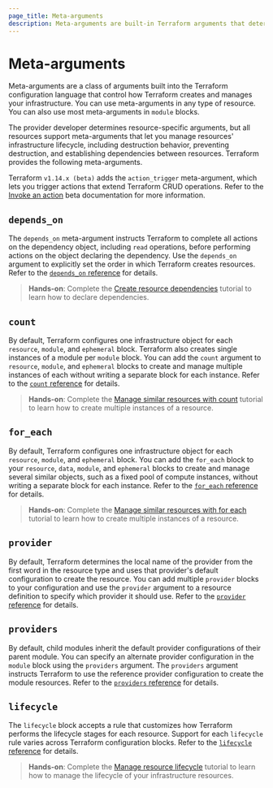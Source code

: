 ```yaml
---
page_title: Meta-arguments
description: Meta-arguments are built-in Terraform arguments that determine how Terraform creates and manages resources.
---
```


# Meta-arguments

Meta-arguments are a class of arguments built into the Terraform configuration language that control how Terraform creates and manages your infrastructure. You can use meta-arguments in any type of resource. You can also use most meta-arguments in `module` blocks.

The provider developer determines resource-specific arguments, but all resources support meta-arguments that let you manage resources' infrastructure lifecycle, including destruction behavior, preventing destruction, and establishing dependencies between resources. Terraform provides the following meta-arguments.

<Note>

Terraform `v1.14.x (beta)` adds the `action_trigger` meta-argument, which lets you trigger actions that extend Terraform CRUD operations. Refer to the [Invoke an action](/terraform/language/v1.14.x/invoke-actions) beta documentation for more information.

</Note>

## `depends_on`

The `depends_on` meta-argument instructs Terraform to complete all actions on the dependency object, including `read` operations, before performing actions on the object declaring the dependency. Use the `depends_on` argument to explicitly set the order in which Terraform creates resources. Refer to the [`depends_on` reference](/terraform/language/meta-arguments/depends_on) for details.

> **Hands-on**: Complete the [Create resource dependencies](/terraform/tutorials/configuration-language/dependencies) tutorial to learn how to declare dependencies.

## `count`

By default, Terraform configures one infrastructure object for each `resource`, `module`, and `ephemeral` block. Terraform also creates single instances of a module per `module` block. You can add the `count` argument to `resource`, `module`, and `ephemeral` blocks to create and manage multiple instances of each without writing a separate block for each instance. Refer to the [`count` reference](/terraform/language/meta-arguments/count) for details.

> **Hands-on**: Complete the [Manage similar resources with count](/terraform/tutorials/0-13/count) tutorial to learn how to create multiple instances of a resource.

## `for_each`

By default, Terraform configures one infrastructure object for each `resource`, `module`, and `ephemeral` block. You can add the `for_each` block to your `resource`, `data`, `module`, and `ephemeral` blocks to create and manage several similar objects, such as a fixed pool of compute instances, without writing a separate block for each instance. Refer to the [`for_each` reference](/terraform/language/meta-arguments/for_each) for details.

> **Hands-on**: Complete the [Manage similar resources with for each](/terraform/tutorials/configuration-language/for-each) tutorial to learn how to create multiple instances of a resource.


## `provider`

By default, Terraform determines the local name of the provider from the first word in the resource type and uses that provider's default configuration to create the resource. You can add multiple `provider` blocks to your configuration and use the `provider` argument to a resource definition to specify which provider it should use. Refer to the [`provider` reference](/terraform/language/meta-arguments/provider) for details.

## `providers`

By default, child modules inherit the default provider configurations of their parent module. You can specify an alternate provider configuration in the `module` block using the `providers` argument. The `providers` argument instructs Terraform to use the reference provider configuration to create the module resources. Refer to the [`providers` reference](/terraform/language/meta-arguments/providers) for details.

## `lifecycle`

The `lifecycle` block accepts a rule that customizes how Terraform performs the lifecycle stages for each resource. Support for each `lifecycle` rule varies across Terraform configuration blocks. Refer to the [`lifecycle` reference](/terraform/language/meta-arguments/lifecycle) for details. 

> **Hands-on**: Complete the [Manage resource lifecycle](/terraform/tutorials/state/resource-lifecycle) tutorial to learn how to manage the lifecycle of your infrastructure resources. 
